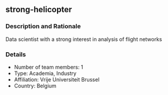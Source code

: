 ## strong-helicopter

### Description and Rationale
Data scientist with a strong interest in analysis of flight networks

### Details

* Number of team members: 1
* Type: Academia, Industry
* Affiliation: Vrije Universiteit Brussel
* Country: Belgium

